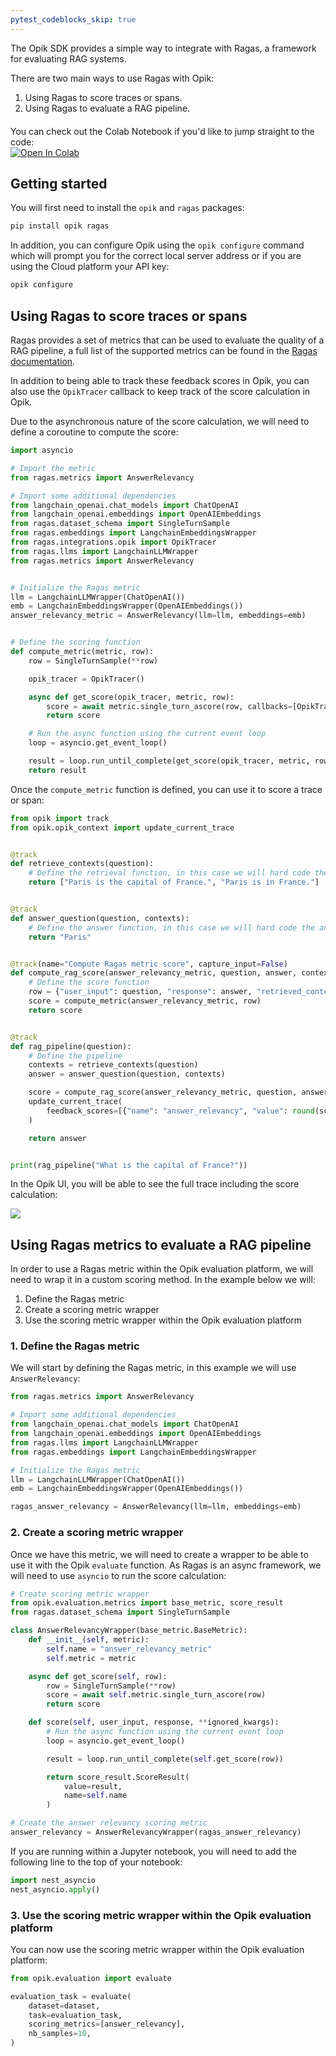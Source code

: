 ```yaml
---
pytest_codeblocks_skip: true
---
```

The Opik SDK provides a simple way to integrate with Ragas, a framework for evaluating RAG systems.

There are two main ways to use Ragas with Opik:

1. Using Ragas to score traces or spans.
2. Using Ragas to evaluate a RAG pipeline.

<div style="display: flex; align-items: center; flex-wrap: wrap; margin: 20px 0;">
  <span style="margin-right: 10px;">
    You can check out the Colab Notebook if you'd like to jump straight to the code:
  </span>
  <a
    className="no-external-icon"
    href="https://colab.research.google.com/github/comet-ml/opik/blob/main/apps/opik-documentation/documentation/docs/cookbook/ragas.ipynb"
    target="_blank"
    rel="noopener noreferrer"
  >
    <img
      src="https://colab.research.google.com/assets/colab-badge.svg"
      alt="Open In Colab"
      style="vertical-align: middle;"
    />
  </a>
</div>

## Getting started

You will first need to install the `opik` and `ragas` packages:

```bash
pip install opik ragas
```

In addition, you can configure Opik using the `opik configure` command which will prompt you for the correct local server address or if you are using the Cloud platform your API key:

```bash
opik configure
```

## Using Ragas to score traces or spans

Ragas provides a set of metrics that can be used to evaluate the quality of a RAG pipeline, a full list of the supported metrics can be found in the [Ragas documentation](https://docs.ragas.io/en/latest/references/metrics.html#).

In addition to being able to track these feedback scores in Opik, you can also use the `OpikTracer` callback to keep track of the score calculation in Opik.

Due to the asynchronous nature of the score calculation, we will need to define a coroutine to compute the score:

```python
import asyncio

# Import the metric
from ragas.metrics import AnswerRelevancy

# Import some additional dependencies
from langchain_openai.chat_models import ChatOpenAI
from langchain_openai.embeddings import OpenAIEmbeddings
from ragas.dataset_schema import SingleTurnSample
from ragas.embeddings import LangchainEmbeddingsWrapper
from ragas.integrations.opik import OpikTracer
from ragas.llms import LangchainLLMWrapper
from ragas.metrics import AnswerRelevancy


# Initialize the Ragas metric
llm = LangchainLLMWrapper(ChatOpenAI())
emb = LangchainEmbeddingsWrapper(OpenAIEmbeddings())
answer_relevancy_metric = AnswerRelevancy(llm=llm, embeddings=emb)


# Define the scoring function
def compute_metric(metric, row):
    row = SingleTurnSample(**row)

    opik_tracer = OpikTracer()

    async def get_score(opik_tracer, metric, row):
        score = await metric.single_turn_ascore(row, callbacks=[OpikTracer()])
        return score

    # Run the async function using the current event loop
    loop = asyncio.get_event_loop()

    result = loop.run_until_complete(get_score(opik_tracer, metric, row))
    return result
```

Once the `compute_metric` function is defined, you can use it to score a trace or span:

```python
from opik import track
from opik.opik_context import update_current_trace


@track
def retrieve_contexts(question):
    # Define the retrieval function, in this case we will hard code the contexts
    return ["Paris is the capital of France.", "Paris is in France."]


@track
def answer_question(question, contexts):
    # Define the answer function, in this case we will hard code the answer
    return "Paris"


@track(name="Compute Ragas metric score", capture_input=False)
def compute_rag_score(answer_relevancy_metric, question, answer, contexts):
    # Define the score function
    row = {"user_input": question, "response": answer, "retrieved_contexts": contexts}
    score = compute_metric(answer_relevancy_metric, row)
    return score


@track
def rag_pipeline(question):
    # Define the pipeline
    contexts = retrieve_contexts(question)
    answer = answer_question(question, contexts)

    score = compute_rag_score(answer_relevancy_metric, question, answer, contexts)
    update_current_trace(
        feedback_scores=[{"name": "answer_relevancy", "value": round(score, 4)}]
    )

    return answer


print(rag_pipeline("What is the capital of France?"))
```

In the Opik UI, you will be able to see the full trace including the score calculation:

<Frame>
  <img src="/img/tracing/ragas_opik_trace.png" />
</Frame>

## Using Ragas metrics to evaluate a RAG pipeline

In order to use a Ragas metric within the Opik evaluation platform, we will need to wrap it in a custom scoring method. In the example below we will:

1. Define the Ragas metric
2. Create a scoring metric wrapper
3. Use the scoring metric wrapper within the Opik evaluation platform

### 1. Define the Ragas metric

We will start by defining the Ragas metric, in this example we will use `AnswerRelevancy`:

```python
from ragas.metrics import AnswerRelevancy

# Import some additional dependencies
from langchain_openai.chat_models import ChatOpenAI
from langchain_openai.embeddings import OpenAIEmbeddings
from ragas.llms import LangchainLLMWrapper
from ragas.embeddings import LangchainEmbeddingsWrapper

# Initialize the Ragas metric
llm = LangchainLLMWrapper(ChatOpenAI())
emb = LangchainEmbeddingsWrapper(OpenAIEmbeddings())

ragas_answer_relevancy = AnswerRelevancy(llm=llm, embeddings=emb)
```

### 2. Create a scoring metric wrapper

Once we have this metric, we will need to create a wrapper to be able to use it with the Opik `evaluate` function. As Ragas is an async framework, we will need to use `asyncio` to run the score calculation:

```python
# Create scoring metric wrapper
from opik.evaluation.metrics import base_metric, score_result
from ragas.dataset_schema import SingleTurnSample

class AnswerRelevancyWrapper(base_metric.BaseMetric):
    def __init__(self, metric):
        self.name = "answer_relevancy_metric"
        self.metric = metric

    async def get_score(self, row):
        row = SingleTurnSample(**row)
        score = await self.metric.single_turn_ascore(row)
        return score

    def score(self, user_input, response, **ignored_kwargs):
        # Run the async function using the current event loop
        loop = asyncio.get_event_loop()

        result = loop.run_until_complete(self.get_score(row))

        return score_result.ScoreResult(
            value=result,
            name=self.name
        )

# Create the answer relevancy scoring metric
answer_relevancy = AnswerRelevancyWrapper(ragas_answer_relevancy)
```

<Tip>

If you are running within a Jupyter notebook, you will need to add the following line to the top of your notebook:

```python
import nest_asyncio
nest_asyncio.apply()
```

</Tip>

### 3. Use the scoring metric wrapper within the Opik evaluation platform

You can now use the scoring metric wrapper within the Opik evaluation platform:

```python
from opik.evaluation import evaluate

evaluation_task = evaluate(
    dataset=dataset,
    task=evaluation_task,
    scoring_metrics=[answer_relevancy],
    nb_samples=10,
)
```
